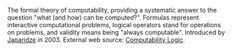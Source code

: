 The formal theory of computability, providing a systematic answer to the question "what (and how) can be computed?". Formulas represent interactive computational problems, logical operators stand for operations on problems, and validity means being "always computable". Introduced by [http://www.csc.villanova.edu/~japaridz/ Japaridze] in 2003. External web source: [http://www.cis.upenn.edu/~giorgi/cl.html Computability Logic].

{{rfc}}